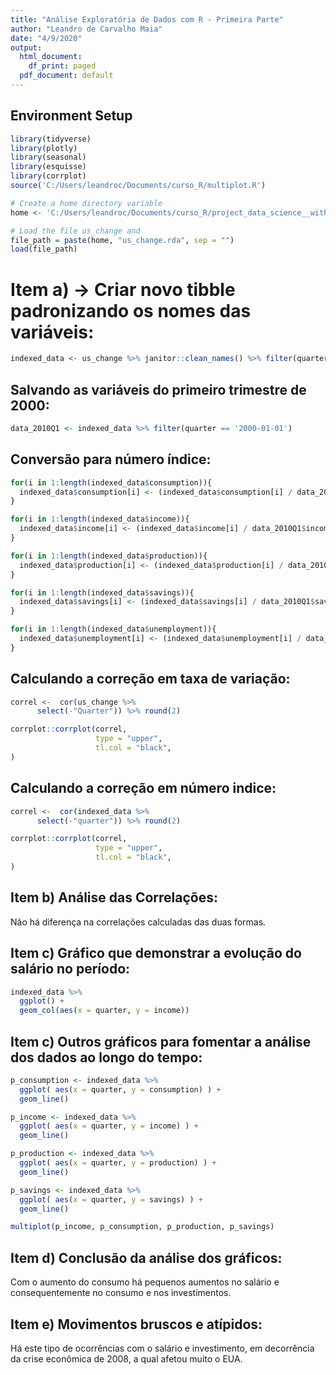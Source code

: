 ```yaml
---
title: "Análise Exploratória de Dados com R - Primeira Parte"
author: "Leandro de Carvalho Maia"
date: "4/9/2020"
output:
  html_document:
    df_print: paged
  pdf_document: default
---
```

## Environment Setup
```r

library(tidyverse)
library(plotly)
library(seasonal)
library(esquisse)
library(corrplot)
source('C:/Users/leandroc/Documents/curso_R/multiplot.R')

# Create a home directory variable
home <- 'C:/Users/leandroc/Documents/curso_R/project_data_science__with_r/'

# Load the file us_change and 
file_path = paste(home, "us_change.rda", sep = "")
load(file_path)
```

# Item a) -> Criar novo tibble padronizando os nomes das variáveis:
```r
indexed_data <- us_change %>% janitor::clean_names() %>% filter(quarter >= '2000-01-01')
```

## Salvando as variáveis do primeiro trimestre de 2000:
```r
data_2010Q1 <- indexed_data %>% filter(quarter == '2000-01-01')
```

## Conversão para número índice: 
```r
for(i in 1:length(indexed_data$consumption)){
  indexed_data$consumption[i] <- (indexed_data$consumption[i] / data_2010Q1$consumption) * 100
}

for(i in 1:length(indexed_data$income)){
  indexed_data$income[i] <- (indexed_data$income[i] / data_2010Q1$income) * 100
}

for(i in 1:length(indexed_data$production)){
  indexed_data$production[i] <- (indexed_data$production[i] / data_2010Q1$production) * 100
}

for(i in 1:length(indexed_data$savings)){
  indexed_data$savings[i] <- (indexed_data$savings[i] / data_2010Q1$savings) * 100
}

for(i in 1:length(indexed_data$unemployment)){
  indexed_data$unemployment[i] <- (indexed_data$unemployment[i] / data_2010Q1$unemployment) * 100
}
```

## Calculando a correção em taxa de variação:
```r
correl <-  cor(us_change %>% 
      select(-"Quarter")) %>% round(2)

corrplot::corrplot(correl, 
                   type = "upper",
                   tl.col = "black",
)
```

## Calculando a correção em número indice:
```r
correl <-  cor(indexed_data %>% 
      select(-"quarter")) %>% round(2)

corrplot::corrplot(correl, 
                   type = "upper",
                   tl.col = "black",
)
```

## Item b) Análise das Correlações:
Não há diferença na correlações calculadas das duas formas.

## Item c) Gráfico que demonstrar a evolução do salário no período:
```r
indexed_data %>% 
  ggplot() +
  geom_col(aes(x = quarter, y = income))
```


## Item c) Outros gráficos para fomentar a análise dos dados ao longo do tempo:
```r
p_consumption <- indexed_data %>% 
  ggplot( aes(x = quarter, y = consumption) ) +
  geom_line()

p_income <- indexed_data %>% 
  ggplot( aes(x = quarter, y = income) ) +
  geom_line()

p_production <- indexed_data %>% 
  ggplot( aes(x = quarter, y = production) ) +
  geom_line()

p_savings <- indexed_data %>% 
  ggplot( aes(x = quarter, y = savings) ) +
  geom_line()
```

```r
multiplot(p_income, p_consumption, p_production, p_savings)
```

## Item d) Conclusão da análise dos gráficos:
Com o aumento do consumo há pequenos aumentos no salário e consequentemente no consumo e nos investimentos.

## Item e) Movimentos bruscos e atípidos:
Há este tipo de ocorrências com o salário e investimento, em decorrência da crise econômica de 2008, a qual afetou muito o EUA.